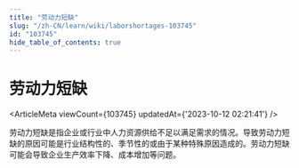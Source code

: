 ```yaml
---
title: "劳动力短缺"
slug: "/zh-CN/learn/wiki/laborshortages-103745"
id: "103745"
hide_table_of_contents: true
---
```



<Breadcrumbs current="劳动力短缺" />

# 劳动力短缺

<ArticleMeta viewCount={103745} updatedAt={'2023-10-12 02:21:41'} />
<div className='border-solid border-b border-t-0 my-4 border-[var(--ifm-color-gray-300)]' />

劳动力短缺是指企业或行业中人力资源供给不足以满足需求的情况。导致劳动力短缺的原因可能是行业结构性的、季节性的或由于某种特殊原因造成的。劳动力短缺可能会导致企业生产效率下降、成本增加等问题。
